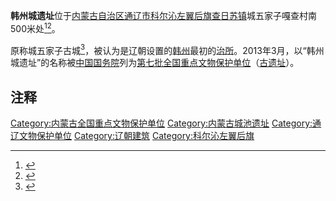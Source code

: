 {{文物保护单位
| 级别 = 全国
| 名称 = 韩州城遗址
| 图片 = 
| 编号 = 7-0071-1-072
| 分类 = 古遗址
| 时代 = 辽
| 所在 = [[内蒙古自治区|内蒙古]][[通辽市|通辽市]][[科尔沁左翼后旗|科尔沁左翼后旗]]
| 登录 = 2013年[[第七批全国重点文物保护单位|第七批]]
| Cat = 内蒙古全国重点文物保护单位
}}
'''韩州城遗址'''位于[[内蒙古自治区|内蒙古自治区]][[通辽市|通辽市]][[科尔沁左翼后旗|科尔沁左翼后旗]][[查日苏镇|查日苏镇]]城五家子嘎查村南500米处<ref>{{Cite web|url=http://epaper.tongliaowang.com/html/2014-03/13/content_94794.htm|title=科左后旗韩州城遗址（上）|accessdate=2015-11-26|author=|date=2014-03-13|work=|publisher=通辽日报|language=Zh-hans|deadurl=yes|archiveurl=https://web.archive.org/web/20160304122617/http://epaper.tongliaowang.com/html/2014-03/13/content_94794.htm|archivedate=2016-03-04}}</ref><ref>{{Cite web|url=http://epaper.tongliaowang.com/html/2014-03/14/content_94851.htm|title=科左后旗韩州城遗址（下）|accessdate=2015-11-26|author=闫洪森、刘伟臣|date=2014-03-14|work=|publisher=通辽日报|language=Zh-hans|deadurl=yes|archiveurl=https://web.archive.org/web/20151126181049/http://epaper.tongliaowang.com/html/2014-03/14/content_94851.htm|archivedate=2015-11-26}}</ref>。

原称城五家子古城<ref>{{Cite web|url=http://www.tongliaowang.com/History/content/2010-06/21/content_12611.htm|title=通辽市汉代县城、辽代市镇、金代边堡等|accessdate=2015-11-26|author=责任编辑：高娃|date=2010-06-21|work=|publisher=中国通辽网，来源：通辽新闻网|language=Zh-hans|archive-date=2016-03-04|archive-url=https://web.archive.org/web/20160304125240/http://www.tongliaowang.com/History/content/2010-06/21/content_12611.htm|dead-url=yes}}</ref>，被认为是辽朝设置的[[韩州|韩州]]最初的[[治所|治所]]。2013年3月，以“韩州城遗址”的名称被[[中华人民共和国国务院|中国国务院]]列为[[第七批全国重点文物保护单位|第七批全国重点文物保护单位]]（[[第七批全国重点文物保护单位中的古遗址|古遗址]]）。

== 注释 ==

{{Reflist|2}}

{{内蒙古全国重点文物保护单位}}

[[Category:内蒙古全国重点文物保护单位|Category:内蒙古全国重点文物保护单位]]
[[Category:内蒙古城池遗址|Category:内蒙古城池遗址]]
[[Category:通辽文物保护单位|Category:通辽文物保护单位]]
[[Category:辽朝建筑|Category:辽朝建筑]]
[[Category:科尔沁左翼后旗|Category:科尔沁左翼后旗]]